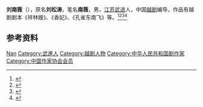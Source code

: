 {{Otheruses|other=名为刘松涛的其他人物|刘松涛}}

'''刘南薇'''（{{bd|1922年||1991年|}}），原名'''刘松涛'''，笔名'''南薇'''，男，[[江苏|江苏]][[武进|武进]]人，中国[[越剧|越剧]]编导。作品有越剧剧本《祥林嫂》、《香妃》、《孔雀东南飞》等。<ref>{{Cite web|title=越剧名作《梁祝》著作权案开审|url=http://www.ncac.gov.cn/chinacopyright/contents/11592/405713.html|accessdate=2020-12-14|work=国家版权局}}</ref><ref>{{Cite web|title=南薇先生评传|url=http://press.scu.edu.cn/info/1216/55431.htm|accessdate=2020-12-14|work=四川大学出版社}}</ref><ref>{{Cite web|title=刘南薇|url=http://www.chinawriter.com.cn/zxhy/member/3026.shtml|accessdate=2020-12-14|work=中国作家网|archive-date=2015-02-06|archive-url=https://web.archive.org/web/20150206060041/http://www.chinawriter.com.cn/zxhy/member/3026.shtml|dead-url=no}}</ref><ref>{{Cite web|title=从小说《祝福》到越剧《祥林嫂》（上）|url=http://www.xuhuibao.com/html/2016-03/21/content_8_5.htm|accessdate=2020-12-14|work=徐汇报}}</ref>

== 参考资料 ==
{{reflist}}

{{中国人物小作品}}

{{Authority control}}
{{DEFAULTSORT:Liu刘}}
[[Category:刘姓|Nan]]
[[Category:武進人|Category:武進人]]
[[Category:越剧人物|Category:越剧人物]]
[[Category:中华人民共和国剧作家|Category:中华人民共和国剧作家]]
[[Category:中国作家协会会员|Category:中国作家协会会员]]